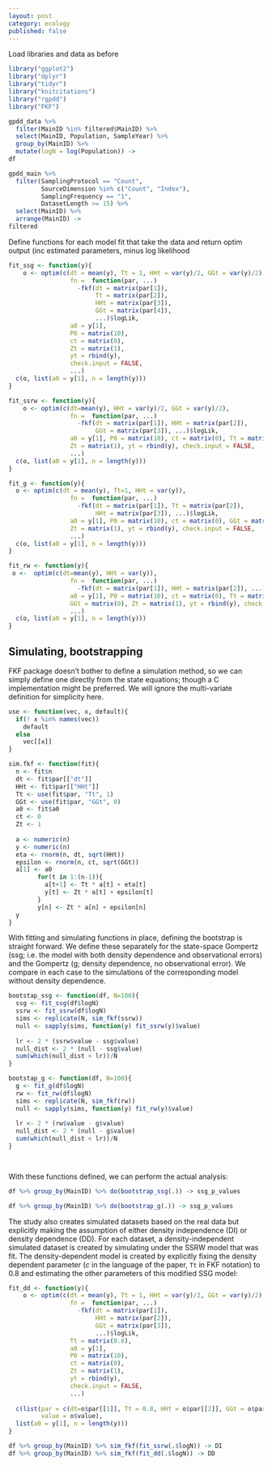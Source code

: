 ```yaml
---
layout: post
category: ecology
published: false
---
```




Load libraries and data as before

```r
library("ggplot2")
library("dplyr")
library("tidyr")
library("knitcitations")
library("rgpdd")
library("FKF")
```


```r
gpdd_data %>% 
  filter(MainID %in% filtered$MainID) %>%
  select(MainID, Population, SampleYear) %>%
  group_by(MainID) %>% 
  mutate(logN = log(Population)) ->
df
```

```r
gpdd_main %>% 
  filter(SamplingProtocol == "Count",
         SourceDimension %in% c("Count", "Index"), 
         SamplingFrequency == "1",
         DatasetLength >= 15) %>%
  select(MainID) %>%
  arrange(MainID) ->
filtered
```

Define functions for each model fit that take the data and return optim output (inc estimated parameters, minus log likelihood


```r

fit_ssg <- function(y){
    o <- optim(c(dt = mean(y), Tt = 1, HHt = var(y)/2, GGt = var(y)/2),
                 fn =  function(par, ...)
                   -fkf(dt = matrix(par[1]),
                        Tt = matrix(par[2]),
                        HHt = matrix(par[3]), 
                        GGt = matrix(par[4]), 
                        ...)$logLik,   
                 a0 = y[1], 
                 P0 = matrix(10), 
                 ct = matrix(0),
                 Zt = matrix(1), 
                 yt = rbind(y), 
                 check.input = FALSE, 
                 ...)
  c(o, list(a0 = y[1], n = length(y)))
}

fit_ssrw <- function(y){
    o <- optim(c(dt=mean(y), HHt = var(y)/2, GGt = var(y)/2),
                 fn =  function(par, ...)
                   -fkf(dt = matrix(par[1]), HHt = matrix(par[2]), 
                        GGt = matrix(par[3]), ...)$logLik,   
                 a0 = y[1], P0 = matrix(10), ct = matrix(0), Tt = matrix(1),
                 Zt = matrix(1), yt = rbind(y), check.input = FALSE, 
                 ...)
  c(o, list(a0 = y[1], n = length(y)))
}

fit_g <- function(y){
  o <- optim(c(dt = mean(y), Tt=1, HHt = var(y)),
                 fn =  function(par, ...)
                   -fkf(dt = matrix(par[1]), Tt = matrix(par[2]), 
                        HHt = matrix(par[3]), ...)$logLik,   
                 a0 = y[1], P0 = matrix(10), ct = matrix(0), GGt = matrix(0),
                 Zt = matrix(1), yt = rbind(y), check.input = FALSE, 
                 ...)
  c(o, list(a0 = y[1], n = length(y)))
}

fit_rw <- function(y){
 o <-  optim(c(dt=mean(y), HHt = var(y)),
                 fn =  function(par, ...)
                   -fkf(dt = matrix(par[1]), HHt = matrix(par[2]), ...)$logLik,   
                 a0 = y[1], P0 = matrix(10), ct = matrix(0), Tt = matrix(1),
                 GGt = matrix(0), Zt = matrix(1), yt = rbind(y), check.input = FALSE, 
                 ...)
  c(o, list(a0 = y[1], n = length(y)))
}

```


## Simulating, bootstrapping

FKF package doesn't bother to define a simulation method, so we can simply define one directly from the state equations; though a C implementation might be preferred. We will ignore the multi-variate definition for simplicity here.

```r

use <- function(vec, x, default){
  if(! x %in% names(vec))
    default
  else
    vec[[x]]
}

sim.fkf <- function(fit){
  n <- fit$n
  dt <- fit$par[["dt"]]
  HHt <- fit$par[["HHt"]]
  Tt <- use(fit$par, "Tt", 1)
  GGt <- use(fit$par, "GGt", 0)
  a0 <- fit$a0
  ct <- 0
  Zt <- 1
  
  a <- numeric(n)
  y <- numeric(n)
  eta <- rnorm(n, dt, sqrt(HHt))
  epsilon <- rnorm(n, ct, sqrt(GGt))
  a[1] <- a0
		for(t in 1:(n-1)){
		  a[t+1] <- Tt * a[t] + eta[t]
		  y[t] <- Zt * a[t] + epsilon[t]
		}
		y[n] <- Zt * a[n] + epsilon[n]
  y
}

```

With fitting and simulating functions in place, defining the bootstrap is straight forward. We define these separately for the state-space Gompertz (ssg; i.e. the model with both density dependence and observational errors) and the Gompertz (g; density dependence, no observational error).  We compare in each case to the simulations of the corresponding model without density dependence.  


```r
bootstap_ssg <- function(df, N=100){
  ssg <- fit_ssg(df$logN)
  ssrw <- fit_ssrw(df$logN)
  sims <- replicate(N, sim_fkf(ssrw)) 
  null <- sapply(sims, function(y) fit_ssrw(y)$value)
  
  lr <- 2 * (ssrw$value - ssg$value)
  null_dist <- 2 * (null - ssg$value) 
  sum(which(null_dist < lr))/N
}
```

```r
bootstap_g <- function(df, N=100){
  g <- fit_g(df$logN)
  rw <- fit_rw(df$logN)
  sims <- replicate(N, sim_fkf(rw)) 
  null <- sapply(sims, function(y) fit_rw(y)$value)
  
  lr <- 2 * (rw$value - g$value)
  null_dist <- 2 * (null - g$value) 
  sum(which(null_dist < lr))/N
}

  
```

With these functions defined, we can perform the actual analysis:

```r
df %>% group_by(MainID) %>% do(bootstrap_ssg(.)) -> ssg_p_values
```


```r
df %>% group_by(MainID) %>% do(bootstrap_g(.)) -> ssg_p_values
```


The study also creates simulated datasets based on the real data but explicitly making the assumption of either density independence (DI) or density dependence (DD).  For each dataset, a density-independent simulated dataset is created by simulating under the SSRW model that was fit. The density-dependent model is created by explicitly fixing the density dependent parameter ($c$ in the language of the paper, `Tt` in FKF notation) to 0.8 and estimating the other parameters of this modified SSG model:

```r

fit_dd <- function(y){
    o <- optim(c(dt = mean(y), Tt = 1, HHt = var(y)/2, GGt = var(y)/2),
                 fn =  function(par, ...)
                   -fkf(dt = matrix(par[1]),
                        HHt = matrix(par[2]), 
                        GGt = matrix(par[3]), 
                        ...)$logLik,
                 Tt = matrix(0.8),
                 a0 = y[1], 
                 P0 = matrix(10), 
                 ct = matrix(0),
                 Zt = matrix(1), 
                 yt = rbind(y), 
                 check.input = FALSE, 
                 ...)
    
  c(list(par = c(dt=o$par[[1]], Tt = 0.8, HHt = o$par[[2]], GGt = o$par[[3]]),
         value = o$value),
  list(a0 = y[1], n = length(y)))
}

```



```r

df %>% group_by(MainID) %>% sim_fkf(fit_ssrw(.$logN)) -> DI
df %>% group_by(MainID) %>% sim_fkf(fit_dd(.$logN)) -> DD


```

